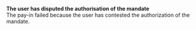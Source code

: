   
<Card title="001804" href="/development-ressources/errors/codes/001804">  

 **The user has disputed the authorisation of the mandate**  
 The pay-in failed because the user has contested the authorization of the mandate.  

</Card>
